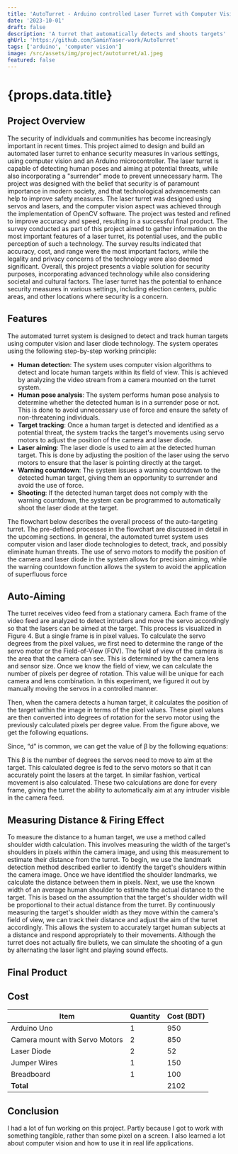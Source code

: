 ```yaml
---
title: 'AutoTurret - Arduino controlled Laser Turret with Computer Vision'
date: '2023-10-01'
draft: false
description: 'A turret that automatically detects and shoots targets'
ghUrl: 'https://github.com/SaminYaser-work/AutoTurret'
tags: ['arduino', 'computer vision']
image: /src/assets/img/project/autoturret/a1.jpeg
featured: false
---
```




# {props.data.title}

<PostMetadata
  time={props.time}
  date={props.date}
  description={props.data.description}
  ghUrl={props.data.ghUrl}
/>

<ImageWithCaption
  src={a1}
  caption="Arduino Powered Auto-Turret"
/>

## Project Overview
The security of individuals and communities has become increasingly important in recent times. This project
aimed to design and build an automated laser turret to enhance security measures in various settings, using
computer vision and an Arduino microcontroller. The laser turret is capable of detecting human poses and aiming
at potential threats, while also incorporating a "surrender" mode to prevent unnecessary harm. The project was
designed with the belief that security is of paramount importance in modern society, and that technological
advancements can help to improve safety measures. The laser turret was designed using servos and lasers, and the
computer vision aspect was achieved through the implementation of OpenCV software. The project was tested
and refined to improve accuracy and speed, resulting in a successful final product. The survey conducted as part
of this project aimed to gather information on the most important features of a laser turret, its potential uses, and
the public perception of such a technology. The survey results indicated that accuracy, cost, and range were the
most important factors, while the legality and privacy concerns of the technology were also deemed significant.
Overall, this project presents a viable solution for security purposes, incorporating advanced technology while
also considering societal and cultural factors. The laser turret has the potential to enhance security measures in
various settings, including election centers, public areas, and other locations where security is a concern.

## Features
The automated turret system is designed to detect and track human targets using computer vision and laser diode
technology. The system operates using the following step-by-step working principle:
- **Human detection**: The system uses computer vision algorithms to detect and locate human targets within
its field of view. This is achieved by analyzing the video stream from a camera mounted on the turret
system.
- **Human pose analysis**: The system performs human pose analysis to determine whether the detected
human is in a surrender pose or not. This is done to avoid unnecessary use of force and ensure the safety
of non-threatening individuals.
- **Target tracking**: Once a human target is detected and identified as a potential threat, the system tracks
the target's movements using servo motors to adjust the position of the camera and laser diode.
- **Laser aiming**: The laser diode is used to aim at the detected human target. This is done by adjusting the
position of the laser using the servo motors to ensure that the laser is pointing directly at the target.
- **Warning countdown**: The system issues a warning countdown to the detected human target, giving them
an opportunity to surrender and avoid the use of force.
- **Shooting**: If the detected human target does not comply with the warning countdown, the system can be
programmed to automatically shoot the laser diode at the target.

The flowchart below describes the overall process of the auto-targeting turret. The pre-defined
processes in the flowchart are discussed in detail in the upcoming sections. In general, the automated turret system
uses computer vision and laser diode technologies to detect, track, and possibly eliminate human threats. The use
of servo motors to modify the position of the camera and laser diode in the system allows for precision aiming,
while the warning countdown function allows the system to avoid the application of superfluous force

<ImageWithCaption
  src={f1}
  caption="Flowchart of the Auto-Turret System"
/>

## Auto-Aiming
The turret receives video feed from a stationary camera. Each frame of the video feed are analyzed to detect
intruders and move the servo accordingly so that the lasers can be aimed at the target. This process is visualized
in Figure 4. But a single frame is in pixel values. To calculate the servo degrees from the pixel values, we first
need to determine the range of the servo motor or the Field-of-View (FOV). The field of view of the camera is the
area that the camera can see. This is determined by the camera lens and sensor size. Once we know the field of
view, we can calculate the number of pixels per degree of rotation. This value will be unique for each camera and
lens combination. In this experiment, we figured it out by manually moving the servos in a controlled manner.

<ImageWithCaption
  src={f2}
  caption="Pixel to Degree Conversion"
/>

Then, when the camera detects a human target, it calculates the position of the target within the image in terms of
the pixel values. These pixel values are then converted into degrees of rotation for the servo motor using the
previously calculated pixels per degree value. From the figure above, we get the following equations.


<Latex formula={eq1}/>
<Latex formula={eq2}/>

Since, “d” is common, we can get the value of β by the following equations:


<Latex formula={eq3}/>
<Latex formula={eq4}/>

This β is the number of degrees the servos need to move to aim at the target. This calculated degree is fed to the
servo motors so that it can accurately point the lasers at the target. In similar fashion, vertical movement is also
calculated. These two calculations are done for every frame, giving the turret the ability to automatically aim at
any intruder visible in the camera feed.

## Measuring Distance & Firing Effect
To measure the distance to a human target, we use a method called shoulder width calculation. This
involves measuring the width of the target's shoulders in pixels within the camera image, and using this
measurement to estimate their distance from the turret.
To begin, we use the landmark detection method described earlier to identify the target's shoulders within the
camera image. Once we have identified the shoulder landmarks, we calculate the distance between them in pixels.
Next, we use the known width of an average human shoulder to estimate the actual distance to the target. This is
based on the assumption that the target's shoulder width will be proportional to their actual distance from the
turret.
By continuously measuring the target's shoulder width as they move within the camera's field of view, we can
track their distance and adjust the aim of the turret accordingly. This allows the system to accurately target human
subjects at a distance and respond appropriately to their movements.
Although the turret does not actually fire bullets, we can simulate the shooting of a gun by alternating the laser
light and playing sound effects.

<ImageWithCaption
  src={f3}
  caption="Misc. Flowcharts"
/>

## Final Product

<ImageWithCaption
  src={real1}
  caption="Final Product (Front)"
/>

<ImageWithCaption
  src={real2}
  caption="Final Product (Back)"
/>

<ImageWithCaption
  src={m1}
  caption="Tracking a Human Target 1"
/>

<ImageWithCaption
  src={m2}
  caption="Detecting Pose"
/>

## Cost
| Item                           | Quantity | Cost (BDT) |
|--------------------------------|----------|------------|
| Arduino Uno                    | 1        | 950        |
| Camera mount with Servo Motors | 2        | 850        |
| Laser Diode                    | 2        | 52         |
| Jumper Wires                   | 1        | 150        |
| Breadboard                     | 1        | 100        |
| **Total**                      |          | 2102       |

## Conclusion
I had a lot of fun working on this project. Partly because I got to work with something tangible, rather than some pixel on
a screen. I also learned a lot about computer vision and how to use it in real life applications.

